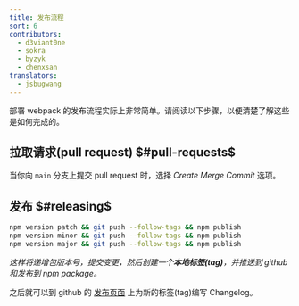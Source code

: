 ```yaml
---
title: 发布流程
sort: 6
contributors:
  - d3viant0ne
  - sokra
  - byzyk
  - chenxsan
translators:
  - jsbugwang
---
```


部署 webpack 的发布流程实际上非常简单。请阅读以下步骤，以便清楚了解这些是如何完成的。

## 拉取请求(pull request) $#pull-requests$

当你向 `main` 分支上提交 pull request 时，选择 _Create Merge Commit_ 选项。

## 发布 $#releasing$

```bash
npm version patch && git push --follow-tags && npm publish
npm version minor && git push --follow-tags && npm publish
npm version major && git push --follow-tags && npm publish
```

_这样将递增包版本号，提交变更，然后创建一个**本地标签(tag)**，并推送到 github 和发布到 npm package。_

之后就可以到 github 的 [发布页面](https://github.com/webpack/webpack/releases) 上为新的标签(tag)编写 Changelog。
